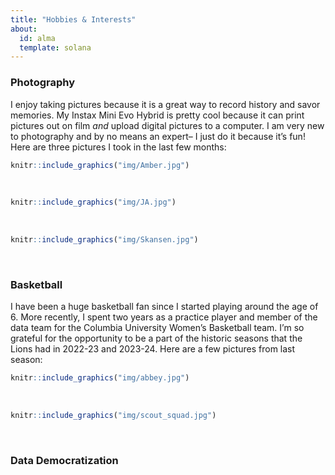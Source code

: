 ```yaml
---
title: "Hobbies & Interests"
about: 
  id: alma
  template: solana
---
```



### Photography 
I enjoy taking pictures because it is a great way to record history and savor memories. My Instax Mini Evo Hybrid is pretty cool because it can print pictures out on film *and* upload digital pictures to a computer. I am very new to photography and by no means an expert-- I just do it because it's fun! Here are three pictures I took in the last few months: 
&nbsp;  

```r
knitr::include_graphics("img/Amber.jpg")
```
&nbsp;  

```r
knitr::include_graphics("img/JA.jpg")
```
&nbsp;  


```r
knitr::include_graphics("img/Skansen.jpg")
```
&nbsp;  



### Basketball
I have been a huge basketball fan since I started playing around the age of 6. More recently, I spent two years as a practice player and member of the data team for the Columbia University Women's Basketball team. I'm so grateful for the opportunity to be a part of the historic seasons that the Lions had in 2022-23 and 2023-24. Here are a few pictures from last season:
&nbsp;  

```r
knitr::include_graphics("img/abbey.jpg")
```
&nbsp;  

```r
knitr::include_graphics("img/scout_squad.jpg")
```
&nbsp;  

### Data Democratization 


